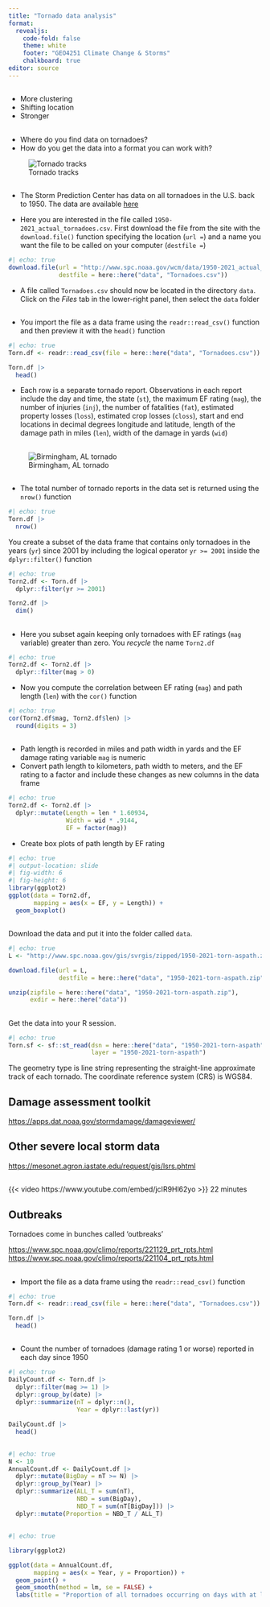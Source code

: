 ```yaml
---
title: "Tornado data analysis"
format: 
  revealjs:
    code-fold: false
    theme: white
    footer: "GEO4251 Climate Change & Storms"
    chalkboard: true
editor: source
---
```


##

-   More clustering
-   Shifting location
-   Stronger

## 

-   Where do you find data on tornadoes?
-   How do you get the data into a format you can work with?

![Tornado tracks](https://farm8.staticflickr.com/7090/7157010997_2a92fa603c_o.jpg)

## 

-   The Storm Prediction Center has data on all tornadoes in the U.S. back to 1950. The data are available [here](https://www.spc.noaa.gov/wcm/)

-   Here you are interested in the file called `1950-2021_actual_tornadoes.csv`. First download the file from the site with the `download.file()` function specifying the location (`url =`) and a name you want the file to be called on your computer (`destfile =`)

```r
#| echo: true
download.file(url = "http://www.spc.noaa.gov/wcm/data/1950-2021_actual_tornadoes.csv",
              destfile = here::here("data", "Tornadoes.csv"))
```

-   A file called `Tornadoes.csv` should now be located in the directory `data`. Click on the *Files* tab in the lower-right panel, then select the `data` folder

##  {.smaller}

-   You import the file as a data frame using the `readr::read_csv()` function and then preview it with the `head()` function

```r
#| echo: true
Torn.df <- readr::read_csv(file = here::here("data", "Tornadoes.csv"))

Torn.df |>
  head()
```

-   Each row is a separate tornado report. Observations in each report include the day and time, the state (`st`), the maximum EF rating (`mag`), the number of injuries (`inj`), the number of fatalities (`fat`), estimated property losses (`loss`), estimated crop losses (`closs`), start and end locations in decimal degrees longitude and latitude, length of the damage path in miles (`len`), width of the damage in yards (`wid`)

## 

![Birmingham, AL tornado](figures/BirminghamDamagePath.jpg)

##

-   The total number of tornado reports in the data set is returned using the `nrow()` function

```r
#| echo: true
Torn.df |>
  nrow()
```

You create a subset of the data frame that contains only tornadoes in the years (`yr`) since 2001 by including the logical operator `yr >= 2001` inside the `dplyr::filter()` function

```r
#| echo: true
Torn2.df <- Torn.df |>
  dplyr::filter(yr >= 2001)

Torn2.df |>
  dim()
```

## 

-   Here you subset again keeping only tornadoes with EF ratings (`mag` variable) greater than zero. You *recycle* the name `Torn2.df`

```r
#| echo: true
Torn2.df <- Torn2.df |>
  dplyr::filter(mag > 0)
```

-   Now you compute the correlation between EF rating (`mag`) and path length (`len`) with the `cor()` function

```r
#| echo: true
cor(Torn2.df$mag, Torn2.df$len) |>
  round(digits = 3)
```

## 

-   Path length is recorded in miles and path width in yards and the EF damage rating variable `mag` is numeric
-   Convert path length to kilometers, path width to meters, and the EF rating to a factor and include these changes as new columns in the data frame

```r
#| echo: true
Torn2.df <- Torn2.df |>
  dplyr::mutate(Length = len * 1.60934,
                Width = wid * .9144,
                EF = factor(mag))
```

-   Create box plots of path length by EF rating

```r
#| echo: true
#| output-location: slide
#| fig-width: 6
#| fig-height: 6
library(ggplot2)
ggplot(data = Torn2.df,
       mapping = aes(x = EF, y = Length)) +
  geom_boxplot()
```

##

Download the data and put it into the folder called `data`.

```r
#| echo: true
L <- "http://www.spc.noaa.gov/gis/svrgis/zipped/1950-2021-torn-aspath.zip"

download.file(url = L,
              destfile = here::here("data", "1950-2021-torn-aspath.zip"))

unzip(zipfile = here::here("data", "1950-2021-torn-aspath.zip"), 
      exdir = here::here("data"))
```

##

Get the data into your R session.
```r
#| echo: true
Torn.sf <- sf::st_read(dsn = here::here("data", "1950-2021-torn-aspath"), 
                       layer = "1950-2021-torn-aspath") 
```

The geometry type is line string representing the straight-line approximate track of each tornado. The coordinate reference system (CRS) is WGS84.

## Damage assessment toolkit

<https://apps.dat.noaa.gov/stormdamage/damageviewer/>

## Other severe local storm data

<https://mesonet.agron.iastate.edu/request/gis/lsrs.phtml>

## 

{{< video https://www.youtube.com/embed/jcIR9Hl62yo >}} 22 minutes

## Outbreaks

Tornadoes come in bunches called 'outbreaks'

<https://www.spc.noaa.gov/climo/reports/221129_prt_rpts.html>
<https://www.spc.noaa.gov/climo/reports/221104_prt_rpts.html>

## {.smaller}

-   Import the file as a data frame using the `readr::read_csv()` function 
```r
#| echo: true
Torn.df <- readr::read_csv(file = here::here("data", "Tornadoes.csv"))

Torn.df |>
  head()
```

##
-   Count the number of tornadoes (damage rating 1 or worse) reported in each day since 1950

```r
#| echo: true
DailyCount.df <- Torn.df |>
  dplyr::filter(mag >= 1) |>
  dplyr::group_by(date) |>
  dplyr::summarize(nT = dplyr::n(),
                   Year = dplyr::last(yr))

DailyCount.df |>
  head()
```

##

```r
#| echo: true
N <- 10
AnnualCount.df <- DailyCount.df |>
  dplyr::mutate(BigDay = nT >= N) |>
  dplyr::group_by(Year) |>
  dplyr::summarize(ALL_T = sum(nT),
                   NBD = sum(BigDay),
                   NBD_T = sum(nT[BigDay])) |>
  dplyr::mutate(Proportion = NBD_T / ALL_T)
```

##

```r
#| echo: true

library(ggplot2)

ggplot(data = AnnualCount.df,
       mapping = aes(x = Year, y = Proportion)) +
  geom_point() +
  geom_smooth(method = lm, se = FALSE) +
  labs(title = "Proportion of all tornadoes occurring on days with at least 10 tornadoes")
```
